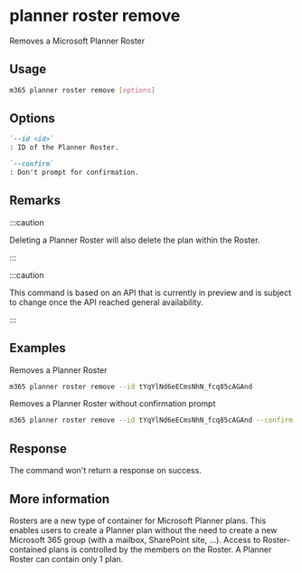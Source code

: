 
# planner roster remove

Removes a Microsoft Planner Roster

## Usage

```sh
m365 planner roster remove [options]
```

## Options

```md definition-list
`--id <id>`
: ID of the Planner Roster.

`--confirm`
: Don't prompt for confirmation.
```

<Global />

## Remarks

:::caution

Deleting a Planner Roster will also delete the plan within the Roster.

:::

:::caution

This command is based on an API that is currently in preview and is subject to change once the API reached general availability.

:::

## Examples

Removes a Planner Roster

```sh
m365 planner roster remove --id tYqYlNd6eECmsNhN_fcq85cAGAnd
```

Removes a Planner Roster without confirmation prompt

```sh
m365 planner roster remove --id tYqYlNd6eECmsNhN_fcq85cAGAnd --confirm
```

## Response

The command won't return a response on success.

## More information

Rosters are a new type of container for Microsoft Planner plans. This enables users to create a Planner plan without the need to create a new Microsoft 365 group (with a mailbox, SharePoint site, ...). Access to Roster-contained plans is controlled by the members on the Roster. A Planner Roster can contain only 1 plan.
